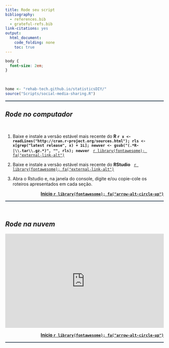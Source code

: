 ```yaml
---
title: Rode seu script
bibliography:
  - references.bib
  - grateful-refs.bib
link-citations: yes
output:
  html_document:
    code_folding: none
    toc: true
---
```


```css
body {
  font-size: 2em;
}
```

<br>

<!--script for sharing-->
<p align="right">
```r
home <- "rehab-tech.github.io/statisticsDIY/"
source("Scripts/social-media-sharing.R")
```
</p>

<!--script for generating HORIZONTAL LINE-->
<hr style="height:2px;border-width:0;color:#2C3E50;background-color:#2C3E50">

## *Rode no computador* {#local}

<br>

1. Baixe e instale a versão estável mais recente do **R `r x <- readLines("http://cran.r-project.org/sources.html"); rls <- x[grep("latest release", x) + 1L]; newver <- gsub("(.*R-|\\.tar\\.gz.*)", "", rls); newver`** &nbsp; [`r library(fontawesome); fa("external-link-alt")`](https://cran.r-project.org/)

2. Baixe e instale a versão estável mais recente do **RStudio** &nbsp; [`r library(fontawesome); fa("external-link-alt")`](https://www.rstudio.com)

3. Abra o Rstudio e, na janela do console, digite e/ou copie-cole os roteiros apresentados em cada seção.

<a style="float:right" href="#top"><b>Início `r library(fontawesome); fa("arrow-alt-circle-up")`</b></a>

<br>

<!--script for generating HORIZONTAL LINE-->
<hr style="height:2px;border-width:0;color:#2C3E50;background-color:#2C3E50">

<br>

## *Rode na nuvem* {#nuvem}

<iframe width='100%' height='300' src='https://rdrr.io/snippets/embed/' frameborder='0'></iframe>

<a style="float:right" href="#top"><b>Início `r library(fontawesome); fa("arrow-alt-circle-up")`</b></a>

<br>

<!--script for generating HORIZONTAL LINE-->
<hr style="height:2px;border-width:0;color:#2C3E50;background-color:#2C3E50">
